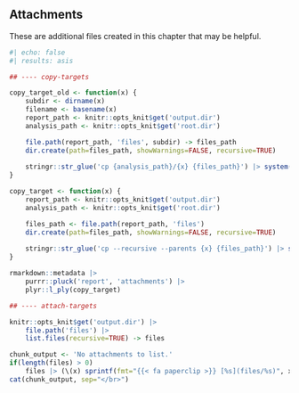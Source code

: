 <!-- include attachments, if `includes.attachments: true` is in the metadata -->

::: {.content-visible when-meta="report.includes.attachments"}

## Attachments {.appendix}

These are additional files created in this chapter that may be helpful.

```r
#| echo: false
#| results: asis

## ---- copy-targets

copy_target_old <- function(x) {
	subdir <- dirname(x)
	filename <- basename(x)
	report_path <- knitr::opts_knit$get('output.dir')
	analysis_path <- knitr::opts_knit$get('root.dir')

	file.path(report_path, 'files', subdir) -> files_path
	dir.create(path=files_path, showWarnings=FALSE, recursive=TRUE)
	
	stringr::str_glue('cp {analysis_path}/{x} {files_path}') |> system()
}

copy_target <- function(x) {
	report_path <- knitr::opts_knit$get('output.dir')
	analysis_path <- knitr::opts_knit$get('root.dir')

	files_path <- file.path(report_path, 'files')
	dir.create(path=files_path, showWarnings=FALSE, recursive=TRUE)
	
	stringr::str_glue('cp --recursive --parents {x} {files_path}') |> system()
}

rmarkdown::metadata |>
	purrr::pluck('report', 'attachments') |>
	plyr::l_ply(copy_target)

## ---- attach-targets

knitr::opts_knit$get('output.dir') |>
	file.path('files') |>
	list.files(recursive=TRUE) -> files

chunk_output <- 'No attachments to list.'
if(length(files) > 0)
	files |> (\(x) sprintf(fmt="{{< fa paperclip >}} [%s](files/%s)", x, x))() -> chunk_output
cat(chunk_output, sep="</br>")
```

:::

